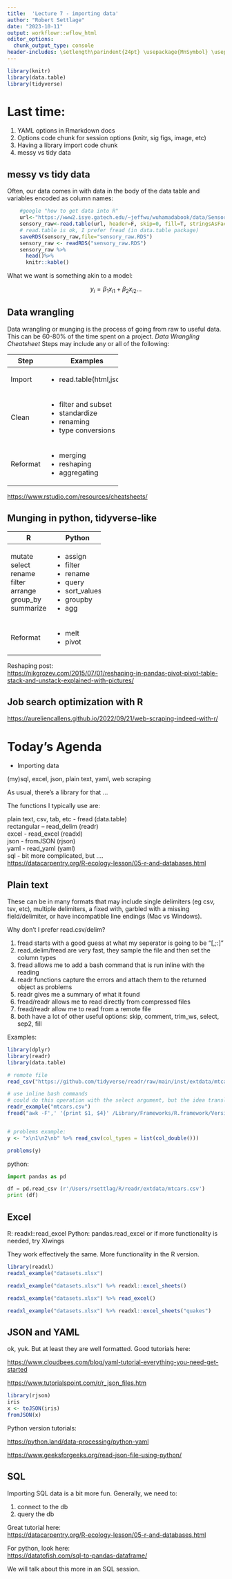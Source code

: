 ```yaml
---
title:  'Lecture 7 - importing data'
author: "Robert Settlage"
date: "2023-10-11"
output: workflowr::wflow_html
editor_options:
  chunk_output_type: console
header-includes: \setlength\parindent{24pt} \usepackage{MnSymbol} \usepackage{mathrsfs}
---
```


```r
library(knitr)
library(data.table)
library(tidyverse)
```


# Last time:

1. YAML options in Rmarkdown docs  
2. Options code chunk for session options (knitr, sig figs, image, etc)  
3. Having a library import code chunk  
4. messy vs tidy data  

## messy vs tidy data

Often, our data comes in with data in the body of the data table and variables encoded as column names:

```r
    #google "how to get data into R"
    url<-"https://www2.isye.gatech.edu/~jeffwu/wuhamadabook/data/Sensory.dat"
    sensory_raw<-read.table(url, header=F, skip=0, fill=T, stringsAsFactors = F)
    # read.table is ok, I prefer fread (in data.table package)
    saveRDS(sensory_raw,file="sensory_raw.RDS")
    sensory_raw <- readRDS("sensory_raw.RDS")
    sensory_raw %>%
      head()%>%
      knitr::kable()
```

What we want is something akin to a model:  

$$
y_i = \beta_1 x_{i1} + \beta_2 x_{i2} ...
$$

## Data wrangling

Data wrangling or munging is the process of going from raw to useful data.  This can be 60-80% of the time spent on a project.  *Data Wrangling Cheatsheet*  Steps may include any or all of the following:  


+----------+-------------------------+  
| Step     | Examples                |  
+==========+=========================+  
| Import   | - read.table(html,json) |  
+----------+-------------------------+  
| Clean    | - filter and subset     |  
|          | - standardize           |  
|          | - renaming              |  
|          | - type conversions      |  
+----------+-------------------------+  
| Reformat | - merging               |  
|          | - reshaping             |  
|          | - aggregating           |  
+----------+-------------------------+  



<https://www.rstudio.com/resources/cheatsheets/>

## Munging in python, tidyverse-like  

+-------------+----------------+  
| R           | Python         |  
+=============+================+  
| mutate      | - assign       |  
| select      | - filter       |  
| rename      | - rename       |  
| filter      | - query        |  
| arrange     | - sort_values  |  
| group_by    | - groupby      |  
| summarize   | - agg          |  
+-------------+----------------+  
| Reformat    | - melt         |  
|             | - pivot        |  
+-------------+----------------+  


Reshaping post:  
<https://nikgrozev.com/2015/07/01/reshaping-in-pandas-pivot-pivot-table-stack-and-unstack-explained-with-pictures/>


## Job search optimization with R
<https://aureliencallens.github.io/2022/09/21/web-scraping-indeed-with-r/>

# Today's Agenda

- Importing data  

(my)sql, excel, json, plain text, yaml, web scraping

As usual, there's a library for that ...

The functions I typically use are:

plain text, csv, tab, etc - fread (data.table)  
rectangular -- read_delim (readr)  
excel - read_excel (readxl)  
json - fromJSON (rjson)  
yaml - read_yaml (yaml)  
sql - bit more complicated, but ....  
<https://datacarpentry.org/R-ecology-lesson/05-r-and-databases.html>

## Plain text  

These can be in many formats that may include single delimiters (eg csv, tsv, etc), multiple delimiters, a fixed with, garbled with a missing field/delimiter, or have incompatible line endings (Mac vs Windows).  

Why don't I prefer read.csv/delim?  

1. fread starts with a good guess at what my seperator is going to be "[,\t |;:]"  
2. read_delim/fread are very fast, they sample the file and then set the column types  
3. fread allows me to add a bash command that is run inline with the reading  
4. readr functions capture the errors and attach them to the returned object as problems  
5. readr gives me a summary of what it found  
6. fread/readr allows me to read directly from compressed files  
7. fread/readr allow me to read from a remote file  
8. both have a lot of other useful options: skip, comment, trim_ws, select, sep2, fill  



Examples:

```r
library(dplyr)
library(readr)
library(data.table)

# remote file
read_csv("https://github.com/tidyverse/readr/raw/main/inst/extdata/mtcars.csv")

# use inline bash commands
# could do this operation with the select argument, but the idea translates into better stuff  
readr_example("mtcars.csv")
fread("awk -F',' '{print $1, $4}' /Library/Frameworks/R.framework/Versions/4.3-arm64/Resources/library/readr/extdata/mtcars.csv")


# problems example:
y <- "x\n1\n2\nb" %>% read_csv(col_types = list(col_double()))

problems(y)
```

python:

```python
import pandas as pd

df = pd.read_csv (r'/Users/rsettlag/R/readr/extdata/mtcars.csv')   
print (df)

```

## Excel

R:
readxl::read_excel
Python:
pandas.read_excel or if more functionality is needed, try Xlwings

They work effectively the same.  More functionality in the R version.

```r
library(readxl)
readxl_example("datasets.xlsx")

readxl_example("datasets.xlsx") %>% readxl::excel_sheets()

readxl_example("datasets.xlsx") %>% read_excel()

readxl_example("datasets.xlsx") %>% readxl::excel_sheets("quakes")

```

## JSON and YAML

ok, yuk.  But at least they are well formatted.  Good tutorials here:  

<https://www.cloudbees.com/blog/yaml-tutorial-everything-you-need-get-started>  

<https://www.tutorialspoint.com/r/r_json_files.htm>

```r
library(rjson)
iris
x <- toJSON(iris)
fromJSON(x)

```

Python version tutorials:  

<https://python.land/data-processing/python-yaml>  

<https://www.geeksforgeeks.org/read-json-file-using-python/>  

## SQL

Importing SQL data is a bit more fun.  Generally, we need to:

1. connect to the db  
2. query the db

Great tutorial here:  
<https://datacarpentry.org/R-ecology-lesson/05-r-and-databases.html>

For python, look here:  
<https://datatofish.com/sql-to-pandas-dataframe/>  

We will talk about this more in an SQL session.  

